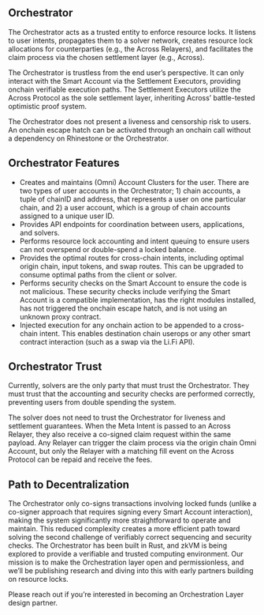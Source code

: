 ## Orchestrator 

The Orchestrator acts as a trusted entity to enforce resource locks. It listens to user intents, propagates them to a solver network, creates resource lock allocations for counterparties (e.g., the Across Relayers), and facilitates the claim process via the chosen settlement layer (e.g., Across).

The Orchestrator is trustless from the end user’s perspective. It can only interact with the Smart Account via the Settlement Executors, providing onchain verifiable execution paths. The Settlement Executors utilize the Across Protocol as the sole settlement layer, inheriting Across’ battle-tested optimistic proof system.

The Orchestrator does not present a liveness and censorship risk to users. An onchain escape hatch can be activated through an onchain call without a dependency on Rhinestone or the Orchestrator.

## Orchestrator Features

- Creates and maintains (Omni) Account Clusters for the user. There are two types of user accounts in the Orchestrator; 1) chain accounts, a tuple of chainID and address, that represents a user on one particular chain, and 2) a user account, which is a group of chain accounts assigned to a unique user ID. 
- Provides API endpoints for coordination between users, applications, and solvers.  
- Performs resource lock accounting and intent queuing to ensure users can not overspend or double-spend a locked balance.
- Provides the optimal routes for cross-chain intents, including optimal origin chain, input tokens, and swap routes. This can be upgraded to consume optimal paths from the client or solver.
- Performs security checks on the Smart Account to ensure the code is not malicious. These security checks include verifying the Smart Account is a compatible implementation, has the right modules installed, has not triggered the onchain escape hatch, and is not using an unknown proxy contract.
- Injected execution for any onchain action to be appended to a cross-chain intent. This enables destination chain userops or any other smart contract interaction (such as a swap via the Li.Fi API). 

## Orchestrator Trust

Currently, solvers are the only party that must trust the Orchestrator. They must trust that the accounting and security checks are performed correctly, preventing users from double spending the system. 

The solver does not need to trust the Orchestrator for liveness and settlement guarantees. When the Meta Intent is passed to an Across Relayer, they also receive a co-signed claim request within the same payload. Any Relayer can trigger the claim process via the origin chain Omni Account, but only the Relayer with a matching fill event on the Across Protocol can be repaid and receive the fees.   

## Path to Decentralization

The Orchestrator only co-signs transactions involving locked funds (unlike a co-signer approach that requires signing every Smart Account interaction), making the system significantly more straightforward to operate and maintain. This reduced complexity creates a more efficient path toward solving the second challenge of verifiably correct sequencing and security checks. The Orchestrator has been built in Rust, and zkVM is being explored to provide a verifiable and trusted computing environment. Our mission is to make the Orchestration layer open and permissionless, and we’ll be publishing research and diving into this with early partners building on resource locks.

Please reach out if you’re interested in becoming an Orchestration Layer design partner.
